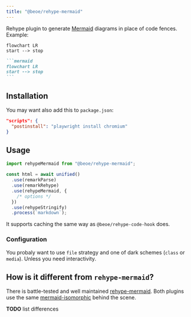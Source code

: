 ```yaml
---
title: "@beoe/rehype-mermaid"
---
```



Rehype plugin to generate [Mermaid](https://mermaid.js.org/) diagrams in place of code fences. Example:

<Tabs>
  <TabItem label="Diagram">
  
```mermaid 
flowchart LR 
start --> stop
```

  </TabItem>
  <TabItem label="Markdown">

````md
```mermaid
flowchart LR
start --> stop
```
````

  </TabItem>
</Tabs>

## Installation

<PackageManagers pkg="@beoe/rehype-mermaid playwright" />

You may want also add this to `package.json`:

```json
"scripts": {
  "postinstall": "playwright install chromium"
}
```

## Usage

```js
import rehypeMermaid from "@beoe/rehype-mermaid";

const html = await unified()
  .use(remarkParse)
  .use(remarkRehype)
  .use(rehypeMermaid, {
    /* options */
  })
  .use(rehypeStringify)
  .process(`markdown`);
```

It supports caching the same way as `@beoe/rehype-code-hook` does.

### Configuration

You probaly want to use `file` strategy and one of dark schemes (`class` or `media`). Unless you need interactivity.

## How is it different from `rehype-mermaid`?

There is battle-tested and well maintained [rehype-mermaid](https://github.com/remcohaszing/rehype-mermaid). Both plugins use the same [mermaid-isomorphic](https://github.com/remcohaszing/mermaid-isomorphic) behind the scene.

**TODO** list differences
